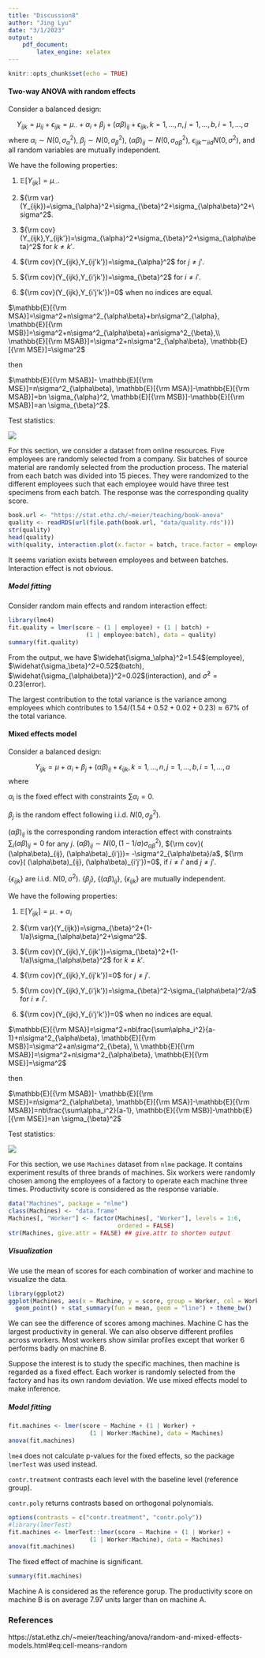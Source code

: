 ```yaml
---
title: "Discussion8"
author: "Jing Lyu"
date: "3/1/2023"
output:
    pdf_document:
        latex_engine: xelatex
---
```


```r
knitr::opts_chunk$set(echo = TRUE)
```
#### Two-way ANOVA with random effects

Consider a balanced design:

$$Y_{ijk} = \mu_{ij} +\epsilon_{ijk}=\mu_{\cdot\cdot} + \alpha_i+\beta_j + (\alpha\beta)_{ij}+\epsilon_{ijk},k=1,\ldots, n, j=1,\ldots, b, i=1,\ldots, a$$
where $\alpha_i \sim N(0,\sigma_{\alpha}^2)$, $\beta_j \sim N(0,\sigma_{\beta}^2)$, $(\alpha\beta)_{ij} \sim N(0,\sigma^2_{\alpha\beta})$, $\epsilon_{ijk} \sim_{iid} N(0,\sigma^2)$, and all random variables are mutually independent. 

We have the following properties:

1. $\mathbb{E}[Y_{ijk}]=\mu_{\cdot\cdot}$. 

2. ${\rm var}(Y_{ijk})=\sigma_{\alpha}^2+\sigma_{\beta}^2+\sigma_{\alpha\beta}^2+\sigma^2$. 

3. ${\rm cov}(Y_{ijk},Y_{ijk'})=\sigma_{\alpha}^2+\sigma_{\beta}^2+\sigma_{\alpha\beta}^2$ for $k\neq k'$. 

4. ${\rm cov}(Y_{ijk},Y_{ij'k'})=\sigma_{\alpha}^2$ for $j\neq j'$.

5. ${\rm cov}(Y_{ijk},Y_{i'jk'})=\sigma_{\beta}^2$ for $i\neq i'$.

6. ${\rm cov}(Y_{ijk},Y_{i'j'k'})=0$ when no indices are equal.

$\mathbb{E}[{\rm MSA}]=\sigma^2+n\sigma^2_{\alpha\beta}+bn\sigma^2_{\alpha}, \mathbb{E}[{\rm MSB}]=\sigma^2+n\sigma^2_{\alpha\beta}+an\sigma^2_{\beta},\\ \mathbb{E}[{\rm MSAB}]=\sigma^2+n\sigma^2_{\alpha\beta}, \mathbb{E}[{\rm MSE}]=\sigma^2$

then

$\mathbb{E}[{\rm MSAB}]- \mathbb{E}[{\rm MSE}]=n\sigma^2_{\alpha\beta}, \mathbb{E}[{\rm MSA}]-\mathbb{E}[{\rm MSAB}]=bn \sigma_{\alpha}^2, \mathbb{E}[{\rm MSB}]-\mathbb{E}[{\rm MSAB}]=an \sigma_{\beta}^2$.

Test statistics:

![](table1.png)

For this section, we consider a dataset from online resources. Five employees are randomly selected from a company. Six batches of source material are randomly selected from the production process. The material from each batch was divided into 15 pieces. They were randomized to the different employees such that each employee would have three test specimens from each batch. The response was the corresponding quality score. 

```r
book.url <- "https://stat.ethz.ch/~meier/teaching/book-anova"
quality <- readRDS(url(file.path(book.url, "data/quality.rds")))
str(quality)
head(quality)
with(quality, interaction.plot(x.factor = batch, trace.factor = employee, response = score))
```

It seems variation exists between employees and between batches. Interaction effect is not obvious. 

##### Model fitting

Consider random main effects and random interaction effect:

```r
library(lme4)
fit.quality = lmer(score ~ (1 | employee) + (1 | batch) + 
                      (1 | employee:batch), data = quality)
summary(fit.quality)
```
From the output, we have $\widehat{\sigma_\alpha}^2=1.54$(employee), $\widehat{\sigma_\beta}^2=0.52$(batch), $\widehat{\sigma_{\alpha\beta}}^2=0.02$(interaction), and $\widehat{\sigma}^2=0.23$(error). 

The largest contribution to the total variance is the variance among employees which contributes to $1.54/(1.54+0.52+0.02+0.23)\approx67\%$ of the total variance.

#### Mixed effects model

Consider a balanced design:

$$Y_{ijk}=\mu+\alpha_i+\beta_j+(\alpha\beta)_{ij}+\epsilon_{ijk},k=1,\ldots, n, j=1,\ldots, b, i=1,\ldots, a$$
where 

$\alpha_i$ is the fixed effect with constraints $\sum\alpha_i=0$.

$\beta_j$ is the random effect following i.i.d. $N(0,\sigma_{\beta}^2)$.

$(\alpha\beta)_{ij}$ is the corresponding random interaction effect with constraints $\sum_i(\alpha\beta)_{ij}=0$ for any $j$. $(\alpha\beta)_{ij}\sim N(0,(1-1/a)\sigma^2_{\alpha\beta})$, ${\rm cov}( (\alpha\beta)_{ij},  (\alpha\beta)_{i'j})= -\sigma^2_{\alpha\beta}/a$, ${\rm cov}( (\alpha\beta)_{ij},  (\alpha\beta)_{i'j'})=0$,  if $i\neq i'$ and $j\neq j'$. 

$\{\epsilon_{ijk}\}$ are i.i.d. $N(0,\sigma^2)$. $\{ \beta_j\}$, $\{(\alpha\beta)_{ij}\}$, $\{\epsilon_{ijk} \}$ are mutually independent. 

We have the following properties:

1. $\mathbb{E}[Y_{ijk}]=\mu_{\cdot\cdot}+\alpha_i$ 

2. ${\rm var}(Y_{ijk})=\sigma_{\beta}^2+(1-1/a)\sigma_{\alpha\beta}^2+\sigma^2$.

3. ${\rm cov}(Y_{ijk},Y_{ijk'})=\sigma_{\beta}^2+(1-1/a)\sigma_{\alpha\beta}^2$ for $k\neq k'$. 

4. ${\rm cov}(Y_{ijk},Y_{ij'k'})=0$ for $j\neq j'$.

5. ${\rm cov}(Y_{ijk},Y_{i'jk'})=\sigma_{\beta}^2-\sigma_{\alpha\beta}^2/a$ for $i\neq i'$.

6. ${\rm cov}(Y_{ijk},Y_{i'j'k'})=0$ when no indices are equal.

$\mathbb{E}[{\rm MSA}]=\sigma^2+nb\frac{\sum\alpha_i^2}{a-1}+n\sigma^2_{\alpha\beta}, \mathbb{E}[{\rm MSB}]=\sigma^2+an\sigma^2_{\beta}, \\ \mathbb{E}[{\rm MSAB}]=\sigma^2+n\sigma^2_{\alpha\beta}, \mathbb{E}[{\rm MSE}]=\sigma^2$

then

$\mathbb{E}[{\rm MSAB}]- \mathbb{E}[{\rm MSE}]=n\sigma^2_{\alpha\beta}, \mathbb{E}[{\rm MSA}]-\mathbb{E}[{\rm MSAB}]=nb\frac{\sum\alpha_i^2}{a-1},  \mathbb{E}[{\rm MSB}]-\mathbb{E}[{\rm MSE}]=an \sigma_{\beta}^2$

Test statistics:

![](table2.png)

For this section, we use `Machines` dataset from `nlme` package. It contains experiment results of three brands of machines. Six workers were randomly chosen among the employees of a factory to operate each machine three times. Productivity score is considered as the response variable.

```r
data("Machines", package = "nlme")
class(Machines) <- "data.frame"
Machines[, "Worker"] <- factor(Machines[, "Worker"], levels = 1:6, 
                               ordered = FALSE)
str(Machines, give.attr = FALSE) ## give.attr to shorten output
```

##### Visualization

We use the mean of scores for each combination of worker and machine to visualize the data.

```r
library(ggplot2)
ggplot(Machines, aes(x = Machine, y = score, group = Worker, col = Worker)) + 
  geom_point() + stat_summary(fun = mean, geom = "line") + theme_bw()
```

We can see the difference of scores among machines. Machine C has the largest productivity in general. We can also observe different profiles across workers. Most workers show similar profiles except that worker 6 performs badly on machine B. 

Suppose the interest is to study the specific machines, then machine is regarded as a fixed effect. Each worker is randomly selected from the factory and has its own random deviation. We use mixed effects model to make inference.

##### Model fitting

```r
fit.machines <- lmer(score ~ Machine + (1 | Worker) + 
                       (1 | Worker:Machine), data = Machines)
anova(fit.machines)
```
`lme4` does not calculate p-values for the fixed effects, so the package `lmerTest` was used instead.

`contr.treatment` contrasts each level with the baseline level (reference group).

`contr.poly` returns contrasts based on orthogonal polynomials. 

```r
options(contrasts = c("contr.treatment", "contr.poly"))
#library(lmerTest)
fit.machines <- lmerTest::lmer(score ~ Machine + (1 | Worker) + 
                       (1 | Worker:Machine), data = Machines)
anova(fit.machines)
```

The fixed effect of machine is significant.

```r
summary(fit.machines)
```
Machine A is considered as the reference gorup. The productivity score on machine B is on average 7.97 units larger than on machine A.

### References

https://stat.ethz.ch/~meier/teaching/anova/random-and-mixed-effects-models.html#eq:cell-means-random